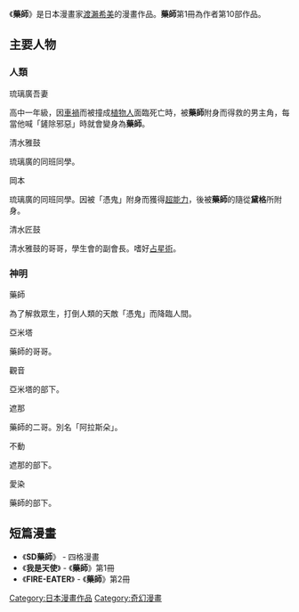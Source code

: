 {{vfd|沒有足夠的可靠資料來源能夠讓這個條目符合[[Wikipedia:關注度|Wikipedia:關注度]]中的標準|date=2022/06/29}}
{{Multiple issues|
{{Missing information|1=作品的出版信息|time=2022-05-30T08:05:25+00:00}}
{{Unreferenced|time=2022-05-30T08:05:25+00:00}}
}}
{{Notability|3=Fiction|time=2022-05-30T08:05:25+00:00}}
{{Infobox animanga/Headerofja
|標題= 藥師
|圖像= 
|尺寸= 
|說明= 
|日文名稱= 藥師
|英文名稱= 
|假名= ヤクシ
|羅馬字= 
|類型= 
}}
{{Infobox animanga/Manga
|標題= 
|作者= [[渡瀨希美|渡瀨希美]]
|作畫= 
|出版社= {{flagicon|Japan}} [[學習研究社|學習研究社]]<br/> {{flagicon|Taiwan}} [[東立出版社|東立出版社]]
|其他出版社= 
|連載雜誌= {{tsl|ja|月刊コミックNORA|}}
|發售日= 
|開始= 1991年1月号
|結束= 1994年4月号
|冊數={{flagicon|Japan}} 全7冊<br/> {{flagicon|Taiwan}} 全7冊
|話數= 
|其他= 
}}
{{Infobox animanga/Footerofja}}
{{漫畫}}

《'''藥師'''》是日本漫畫家[[渡瀨希美|渡瀨希美]]的漫畫作品。'''藥師'''第1冊為作者第10部作品。

==主要人物==
===人類===
;琉璃廣吾妻
高中一年級，因[[車禍|車禍]]而被撞成[[植物人|植物人]]面臨死亡時，被'''藥師'''附身而得救的男主角，每當他喊「鏟除邪惡」時就會變身為'''藥師'''。

;清水雅鼓
琉璃廣的同班同學。

;岡本
琉璃廣的同班同學。因被「憑鬼」附身而獲得[[超能力|超能力]]，後被'''藥師'''的隨從'''黛格'''所附身。

;清水匠鼓
清水雅鼓的哥哥，學生會的副會長。嗜好[[占星術|占星術]]。

===神明===
;藥師
為了解救眾生，打倒人類的天敵「憑鬼」而降臨人間。

;亞米塔
藥師的哥哥。

;觀音
亞米塔的部下。

;遮那
藥師的二哥。別名「阿拉斯朵」。

;不動
遮那的部下。

;愛染
藥師的部下。

==短篇漫畫==
* 《'''SD藥師'''》 - 四格漫畫 
* 《'''我是天使'''》 - 《'''藥師'''》第1冊
* 《'''FIRE-EATER'''》 - 《'''藥師'''》第2冊

{{manga-stub}}

{{DEFAULTSORT:Yakushi}}
[[Category:日本漫畫作品|Category:日本漫畫作品]]
[[Category:奇幻漫畫|Category:奇幻漫畫]]